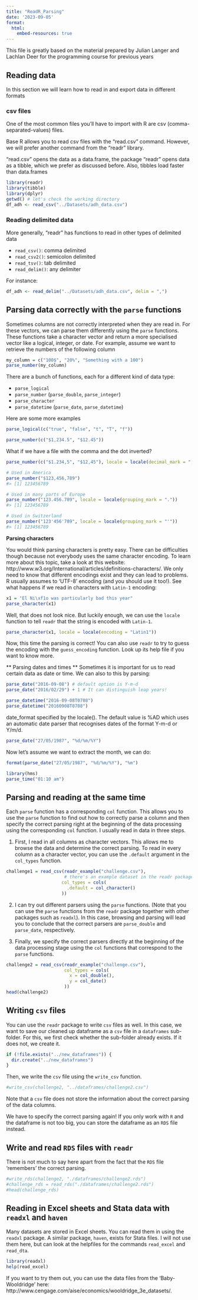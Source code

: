 ```yaml
---
title: "ReadR_Parsing"
date: '2023-09-05'
format:
  html:
    embed-resources: true
---
```


This file is greatly based on the material prepared by Julian Langer and Lachlan Deer for the programming course for previous years

## Reading data


In this section we will learn how to read in and export data in different formats 

### csv files 
One of the most common files you'll have to import with R are csv (comma-separated-values) files.

Base R allows you to read csv files with the "read.csv" command. However, we will prefer another command from the "readr" library. 

"read.csv" opens the data as a data.frame, the package "readr" opens data as a tibble, which we prefer as discussed before. Also, tibbles load faster than data.frames

```r
library(readr)
library(tibble)
library(dplyr)
getwd() # let's check the working directory
df_adh <- read_csv("../Datasets/adh_data.csv")
```

### Reading delimited data 
More generally, "readr" has functions to read in other types of delimited data

* `read_csv()`: comma delimited
* `read_csv2()`: semicolon delimited
* `read_tsv()`: tab delimited
* `read_delim()`: any delimiter

For instance:

```r
df_adh <- read_delim("../Datasets/adh_data.csv", delim = ",")
```

## Parsing data correctly with the `parse` functions

Sometimes columns are not correctly interpreted when they are read in. For these vectors, we can parse them differently using the `parse` functions.  These functions take a character vector and return a more specialised vector like a logical, integer, or date. For example, assume we want to retrieve the numbers of the following column

```r
my_column = c("100$", "20%", "Something with a 100")
parse_number(my_column)
```
There are a bunch of functions, each for a different kind of data type:  

* `parse_logical`
* `parse_number` (`parse_double`, `parse_integer`)
* `parse_character`
* `parse_datetime` (`parse_date`, `parse_datetime`)

Here are some more examples


```r
parse_logical(c("true", "false", "t", "T", "f"))
```
```r
parse_number(c("$1,234.5", "$12.45"))
```
What if we have a file with the comma and the dot inverted?

```r
parse_number(c("$1.234,5", "$12,45"), locale = locale(decimal_mark = ","))
```

```r
# Used in America
parse_number("$123,456,789")
#> [1] 123456789

# Used in many parts of Europe
parse_number("123.456.789", locale = locale(grouping_mark = "."))
#> [1] 123456789

# Used in Switzerland
parse_number("123'456'789", locale = locale(grouping_mark = "'"))
#> [1] 123456789
```

**Parsing characters**

You would think parsing characters is pretty easy. There can be difficulties though because not everybody uses the same character encoding. To learn more about this topic, take a look at this website: http://www.w3.org/International/articles/definitions-characters/. We only need to know that different encodings exist and they can lead to problems. R usually assumes to 'UTF-8' encoding (and you should use it too!). See what happens if we read in characters with `Latin-1` encoding: 

```r
x1 = "El Ni\xf1o was particularly bad this year"
parse_character(x1)
```
Well, that does not look nice. But luckily enough, we can use the `locale` function to tell `readr` that the string is encoded with `Latin-1`. 
```r
parse_character(x1, locale = locale(encoding = "Latin1"))
```
Now, this time the parsing is correct! You can also use `readr` to try to guess the encoding with the `guess_encoding` function. Look up its help file if you want to know more.  

** Parsing dates and times **
Sometimes it is important for us to read certain data as date or time. We can also to this by parsing:

```r
parse_date("2016-09-08") # default option is Y-m-d
parse_date("2016/02/29") + 1 # It can distinguish leap years!
```

```r
parse_datetime("2016-09-08T0708")
parse_datetime("20160908T0708")

```
date_format specified by the locale(). The default value is %AD which uses an automatic date parser that recognises dates of the format Y-m-d or Y/m/d.

```r
parse_date("27/05/1987", "%d/%m/%Y")
```
Now let's assume we want to extract the month, we can do:

```r
format(parse_date("27/05/1987", "%d/%m/%Y"), "%m")
```
```r
library(hms)
parse_time("01:10 am") 
```

## Parsing and reading at the same time

Each `parse` function has a corresponding `col` function. This allows you to use the `parse` function to find out how to correctly parse a column and then specify the correct parsing right at the beginning of the data processing using the corresponding `col` function. I usually read in data in three steps.

1. First, I read in all columns as character vectors. This allows me to browse the data and determine the correct parsing. To read in every column as a character vector, you can use the `.default` argument in the `col_types` function. 

```r
challenge1 = read_csv(readr_example("challenge.csv"),  
                      # there's an example dataset in the readr package called challenge.csv
                     col_types = cols(
                       .default = col_character()
                     ))
```

2. I can try out different parsers using the `parse` functions. (Note that you can use the `parse` functions from the `readr` package together with other packages such as `readxl`). In this case, browsing and parsing will lead you to conclude that the correct parsers are `parse_double` and `parse_date`, respectively. 

3. Finally, we specify the correct parsers directly at the beginning of the data processing stage using the `col` functions that correspond to the `parse` functions. 
```r
challenge2 = read_csv(readr_example("challenge.csv"),
                      col_types = cols(
                        x = col_double(),
                        y = col_date()
                      ))
head(challenge2)
```

## Writing `csv` files
You can use the `readr` package to write `csv` files as well. In this case, we want to save our cleaned up dataframe as a `csv` file in a `dataframes` sub-folder. For this, we first check whether the sub-folder already exists. If it does not, we create it. 
```r
if (!file.exists("../new_dataframes")) {
  dir.create("../new_dataframes")
}
```
Then, we write the `csv` file using the `write_csv` function. 
```r
#write_csv(challenge2, "../dataframes/challenge2.csv")
```
Note that a `csv` file does not store the information about the correct parsing of the data columns.

We have to specify the correct parsing again! If you only work with `R` and the dataframe is not too big, you can store the dataframe as an `RDS` file instead.

## Write and read `RDS` files with `readr`
There is not much to say here apart from the fact that the `RDS` file 'remembers' the correct parsing. 
```r
#write_rds(challenge2, "./dataframes/challenge2.rds")
#challenge_rds = read_rds("./dataframes/challenge2.rds")
#head(challenge_rds)
```

## Reading in Excel sheets and Stata data with `readxl` and `haven` 
Many datasets are stored in Excel sheets. You can read them in using the `readxl` package. A similar package, `haven`, exists for Stata files. I will not use them here, but can look at the helpfiles for the commands `read_excel` and `read_dta`. 
```.r
library(readxl)
help(read_excel)
```

If you want to try them out, you can use the data files from the 'Baby-Wooldridge' here: http://www.cengage.com/aise/economics/wooldridge_3e_datasets/. 






